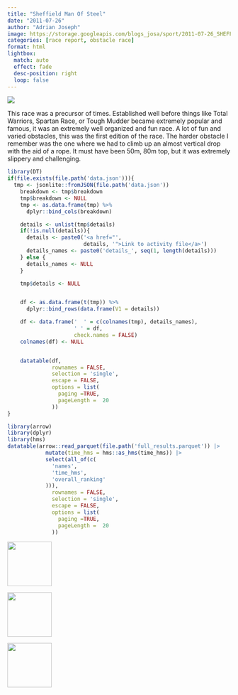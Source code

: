 ```yaml
---
title: "Sheffield Man Of Steel"
date: "2011-07-26"
author: "Adrian Joseph"
image: https://storage.googleapis.com/blogs_josa/sport/2011-07-26_SHEFFIELD_MAN_OF_STEEL/img/01.png
categories: [race report, obstacle race]
format: html
lightbox:
  match: auto
  effect: fade
  desc-position: right
  loop: false
---
```


![](https://storage.googleapis.com/blogs_josa/sport/2011-07-26_SHEFFIELD_MAN_OF_STEEL/img/01.png)

This race was a precursor of times. Established well before things like Total Warriors, Spartan Race, or Tough Mudder became extremely popular and famous, it was an extremely well organized and fun race. A lot of fun and varied obstacles, this was the first edition of the race. The harder obstacle I remember was the one where we had to climb up an almost vertical drop with the aid of a rope. It must have been 50m, 80m top, but it was extremely slippery and challenging.

```r
library(DT)
if(file.exists(file.path('data.json'))){
  tmp <- jsonlite::fromJSON(file.path('data.json'))
    breakdown <- tmp$breakdown
    tmp$breakdown <- NULL
    tmp <- as.data.frame(tmp) %>%
      dplyr::bind_cols(breakdown)

    details <- unlist(tmp$details)
    if(!is.null(details)){
      details <- paste0('<a href="',
                        details, '">Link to activity file</a>')
      details_names <- paste0('details_', seq(1, length(details)))
    } else {
      details_names <- NULL
    }

    tmp$details <- NULL


    df <- as.data.frame(t(tmp)) %>%
      dplyr::bind_rows(data.frame(V1 = details))

    df <- data.frame('  ' = c(colnames(tmp), details_names),
                     ' ' = df,
                     check.names = FALSE)
    colnames(df) <- NULL


    datatable(df,
              rownames = FALSE,
              selection = 'single',
              escape = FALSE,
              options = list(
                paging =TRUE,
                pageLength =  20
              ))
}
```


```r
library(arrow)
library(dplyr)
library(hms)
datatable(arrow::read_parquet(file.path('full_results.parquet')) |>
            mutate(time_hms = hms::as_hms(time_hms)) |>
            select(all_of(c(
              'names',
              'time_hms',
              'overall_ranking'
            ))),
              rownames = FALSE,
              selection = 'single',
              escape = FALSE,
              options = list(
                paging =TRUE,
                pageLength =  20
              ))

```



::: {layout-ncol=4}
![](https://storage.googleapis.com/blogs_josa/sport/2011-07-26_SHEFFIELD_MAN_OF_STEEL/img/00.png){ width="100" group="hi" }

![](https://storage.googleapis.com/blogs_josa/sport/2011-07-26_SHEFFIELD_MAN_OF_STEEL/img/01.png){ width="100" group="hi" }

![](https://storage.googleapis.com/blogs_josa/sport/2011-07-26_SHEFFIELD_MAN_OF_STEEL/img/02.jpg){ width="100" group="hi" }


:::
